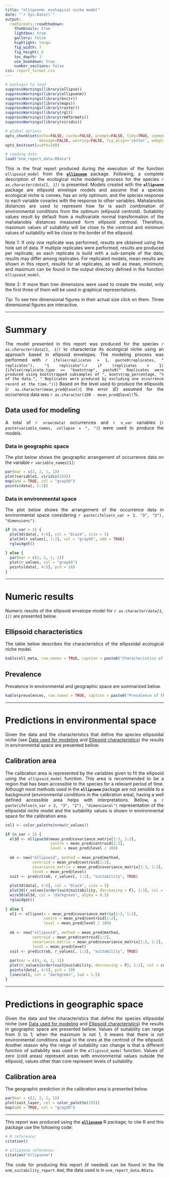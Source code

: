 ```yaml
---
title: "ellipsenm: ecological niche model"
date: "`r Sys.Date()`"
output:
  rmdformats::readthedown:
    thumbnails: true
    lightbox: true
    gallery: false
    highlight: tango
    fig_width: 7
    fig_height: 6
    toc_depth: 3
    use_bookdown: true
    number_sections: false
css: report_format.css
---
```


```r
# packages to load
suppressWarnings(library(ellipse))
suppressWarnings(library(ellipsenm))
suppressWarnings(library(knitr))
suppressWarnings(library(maps))
suppressWarnings(library(raster))
suppressWarnings(library(rgl))
suppressWarnings(library(rmdformats))
suppressWarnings(library(viridis))

# global options
opts_chunk$set(echo=FALSE, cache=FALSE, prompt=FALSE, tidy=TRUE, comment=NA,
               message=FALSE, warning=FALSE, fig.align='center', webgl=hook_webgl)
opts_knit$set(width=100)

# reading data
load("enm_report_data.RData")
```

<style>
body {text-align: justify}
</style>

This is the final report produced during the execution of the function `ellipsoid_model` from the <a href="https://github.com/marlonecobos/ellipsenm" target="_blank">**`ellipsenm`**</a> package. Following, a complete description of the ecological niche modeling process for the species *`r as.character(data[1, 1])`* is presented. Models created with the **`ellipsenm`** package are ellipsoid envelope models and assume that a species ecological niche is convex, has an only optimum, and the species response to each variable covaries with the response to other variables. Mahalanobis distances are used to represent how far is each combination of environmental conditions from the optimum (ellipsoid centroid). Suitability values result by default from a multivariate normal transformation of the mahalanobis distances measured form ellipsoid centroid. Therefore, maximum values of suitability will be close to the centroid and minimum values of suitability will be close to the border of the ellipsoid.

Note 1: If only one replicate was performed, results are obtained using the hole set of data. If multiple replicates were performed, results are produced per replicate; as each replicate is build with a sub-sample of the data, results may differ among replicates. For replicated models, mean results are shown in this report, results for all replicates, as well as mean, minimum, and maximum can be found in the output directory defined in the function `ellipsoid_model`. 

Note 2: If more than tree dimensions were used to create the model, only the first three of them will be used in graphical representations.

Tip: To see two dimensional figures in their actual size click on them. Three dimensional figures are interactive.

<hr>

# Summary

The model presented in this report was produced for the species *`r as.character(data[1, 1])`* to characterize its ecological niche using an approach based in ellipsoid envelopes. The  modeling process was performed with `r ifelse(replicates > 1, paste0(replicates, " replicates"), "1 replicate")`.`r if (replicates > 1) {ifelse(replicate_type == "bootstrap", paste0(" Replicates were produced using bootstrapped subsamples of ", bootstrap_percentage, "% of the data.", " Replicates were produced by excluding one occurrence record at the time."))}` Based on the level used to produce the ellipsoids (`r as.character(mean_pred@level)`) the error (*E*) assumed for the occurrence data was `r as.character(100 - mean_pred@level)`%. 

## Data used for modeling

A total of `r nrow(data)` occurrences and `r n_var` variables (`r paste(variable_names, collapse = ", ")`) were used to produce the models. 

### Data in geographic space

The plot below shows the geographic arrangement of occurrence data on the variable `r variable_names[1]`:

```r
par(mar = c(2, 2, 1, 1))
plot(variable1, viridis(255))
map(add = TRUE, col = "gray50")
points(data[, 2:3])
```

### Data in environmental space

The plot below shows the arrangement of the occurrence data in environmental space considering `r paste(ifelse(n_var > 2, "3", "2"), "dimensions")`. 

```r
if (n_var > 2) {
  plot3d(data[, 4:6], col = "black", size = 5)
  plot3d(r_values[, 1:3], col = "gray65", add = TRUE)
  rglwidget()
  
} else {
  par(mar = c(2, 2, 1, 1))
  plot(r_values, col = "gray65")
  points(data[, 4:5], pch = 16) 
}
```

<hr>

# Numeric results

Numeric results of the ellipsoid envelope model for *`r as.character(data[1, 1])`* are presented below. 

## Ellipsoid characteristics

The table below describes the characteristics of the ellipsoidal ecological niche model.  

```r
kable(ell_meta, row.names = TRUE, caption = paste0("Characteristics of the ellipsoid envelope model for ", as.character(data[1, 1]), "."))
```

## Prevalence

Prevalence in environmental and geographic space are summarized below.

```r
kable(prevalences, row.names = TRUE, caption = paste0("Prevalence of the ellipsoid envelope model for ", as.character(data[1, 1]), "."))
```

<hr>

# Predictions in environmental space

Given the data and the characteristics that define the species ellipsoidal niche (see [Data used for modeling] and [Ellipsoid characteristics]) the results in environmental space are presented bellow. 

## Calibration area

The calibration area is represented by the variables given to fit the ellipsoid using the `ellipsoid_model` function. This area is recommended to be a region that has been accessible to the species for a relevant period of time. Although most methods used in the **`ellipsenm`**  package are not sensible to a background (environmental conditions in the calibration area), having a well defined accessible area helps with interpretations. Bellow, a `r paste(ifelse(n_var > 2, "3", "2"), "dimensional")` representation of the ellipsoidal niche model and the suitability values is shown in environmental space for the calibration area.

```r
col1 <- color_palette(nrow(r_values))

if (n_var > 2) {
  el3d <- ellipse3d(mean_pred@covariance_matrix[1:3, 1:3],
                    centre = mean_pred@centroid[1:3], 
                    level = mean_pred@level / 100)
  
  ob <- new("ellipsoid", method = mean_pred@method, 
            centroid = mean_pred@centroid[1:3], 
            covariance_matrix = mean_pred@covariance_matrix[1:3, 1:3],
            level = mean_pred@level)
  suit <- predict(ob, r_values[, 1:3], "suitability", TRUE)
  
  plot3d(data[, 4:6], col = "black", size = 5)
  plot3d(r_values[order(suit@suitability, decreasing = F), 1:3], col = col1, add = TRUE)
  wire3d(el3d, col = "darkgreen", alpha = 0.5)
  rglwidget()
  
} else {
  el1 <- ellipse(x = mean_pred@covariance_matrix[1:2, 1:2], 
                 centre = mean_pred@centroid[1:2], 
                 level = mean_pred@level / 100)
  
  ob <- new("ellipsoid", method = mean_pred@method, 
            centroid = mean_pred@centroid[1:2], 
            covariance_matrix = mean_pred@covariance_matrix[1:2, 1:2],
            level = mean_pred@level)
  suit <- predict(ob, r_values[, 1:2], "suitability", TRUE)
  
  par(mar = c(4, 4, 1, 1))
  plot(r_values[order(suit@suitability, decreasing = F), 1:2], col = col1)
  points(data[, 4:5], pch = 19) 
  lines(el1, col = "darkgreen", lwd = 1.5)
}
```

<hr>

# Predictions in geographic space

Given the data and the characteristics that define the species ellipsoidal niche (see [Data used for modeling] and [Ellipsoid characteristics]) the results in geographic space are presented bellow. Values of suitability can range from 0 to 1; when the maximum is not 1, it means that there is not environmental conditions equal to the ones at the centroid of the ellipsoid. Another reason why the range of suitability can change is that a different function of suitability was used in the `ellipsoid_model` function. Values of zero (cold areas) represent areas with environmental values outside the ellipsoid, values other than core represent levels of suitability. 

## Calibration area

The geographic prediction in the calibration area is presented below. 

```r
par(mar = c(2, 2, 1, 1))
plot(suit_layer, col = color_palette(255))
map(add = TRUE, col = "gray50")
```

<hr>

This report was produced using the <a href="https://github.com/marlonecobos/ellipsenm" target="_blank">**`ellipsenm`**</a> R package; to cite R and this package use the following code:

```r
# R reference:  
citation()

# ellipsenm reference: `
citation("ellipsenm")
```

The code for producing this report (if needed) can be found in the file `enm_suitability_report.Rmd`; the data used is in `enm_report_data.RData`.

